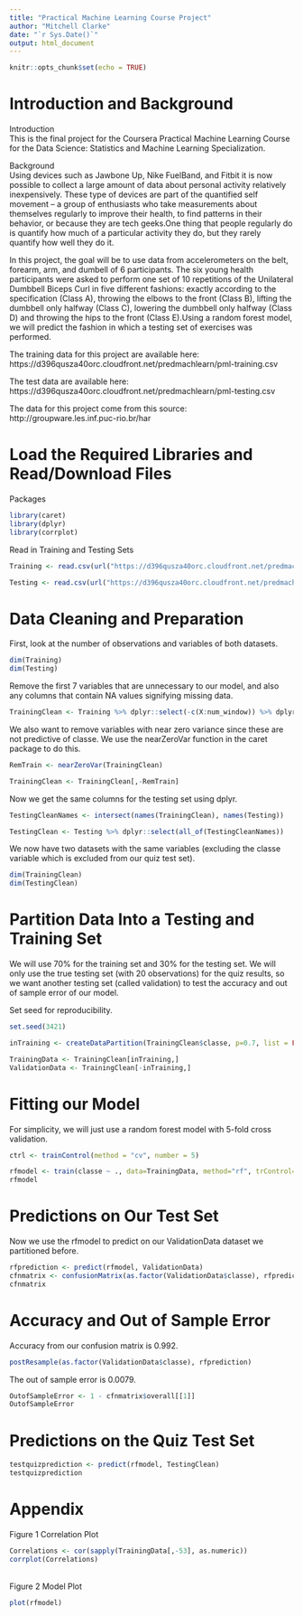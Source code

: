 ---
title: "Practical Machine Learning Course Project"
author: "Mitchell Clarke"
date: "`r Sys.Date()`"
output: html_document
---

```{r setup, include=FALSE}
knitr::opts_chunk$set(echo = TRUE)
```

# Introduction and Background
Introduction\
This is the final project for the Coursera Practical Machine Learning Course for the Data Science: Statistics and Machine Learning Specialization. 

Background\
Using devices such as Jawbone Up, Nike FuelBand, and Fitbit it is now possible to collect a large amount of data about personal activity relatively inexpensively. These type of devices are part of the quantified self movement – a group of enthusiasts who take measurements about themselves regularly to improve their health, to find patterns in their behavior, or because they are tech geeks.One thing that people regularly do is quantify how much of a particular activity they do, but they rarely quantify how well they do it.

In this project, the goal will be to use data from accelerometers on the belt, forearm, arm, and dumbell of 6 participants. The six young health participants were asked to perform one set of 10 repetitions of the Unilateral Dumbbell Biceps Curl in five different fashions: exactly according to the specification (Class A), throwing the elbows to the front (Class B), lifting the dumbbell only halfway (Class C), lowering the dumbbell only halfway (Class D) and throwing the hips to the front (Class E).Using a random forest model, we will predict the fashion in which a testing set of exercises was performed.

The training data for this project are available here: 
https://d396qusza40orc.cloudfront.net/predmachlearn/pml-training.csv

The test data are available here:
https://d396qusza40orc.cloudfront.net/predmachlearn/pml-testing.csv

The data for this project come from this source: 
http://groupware.les.inf.puc-rio.br/har


# Load the Required Libraries and Read/Download Files

Packages
```{r, warning=FALSE}
library(caret)
library(dplyr)
library(corrplot)
```
Read in Training and Testing Sets
```{r, results='markup'}
Training <- read.csv(url("https://d396qusza40orc.cloudfront.net/predmachlearn/pml-training.csv"))

Testing <- read.csv(url("https://d396qusza40orc.cloudfront.net/predmachlearn/pml-testing.csv"))
```

# Data Cleaning and Preparation
First, look at the number of observations and variables of both datasets.
```{r, results='markup'}
dim(Training)
dim(Testing)
```

Remove the first 7 variables that are unnecessary to our model, and also any columns that contain NA values signifying missing data.
```{r, results='markup'}
TrainingClean <- Training %>% dplyr::select(-c(X:num_window)) %>% dplyr::select_if(~ !any(is.na(.)))
```

We also want to remove variables with near zero variance since these are not predictive of classe. We use the nearZeroVar function in the caret package to do this.
```{r, results='markup'}
RemTrain <- nearZeroVar(TrainingClean)

TrainingClean <- TrainingClean[,-RemTrain]
```

Now we get the same columns for the testing set using dplyr.
```{r, results='markup'}
TestingCleanNames <- intersect(names(TrainingClean), names(Testing))

TestingClean <- Testing %>% dplyr::select(all_of(TestingCleanNames))
```
We now have two datasets with the same variables (excluding the classe variable which is excluded from our quiz test set).
```{r, results='markup'}
dim(TrainingClean)
dim(TestingClean)
```

# Partition Data Into a Testing and Training Set
We will use 70% for the training set and 30% for the testing set. We will only use the true testing set (with 20 observations) for the quiz results, so we want another testing set (called validation) to test the accuracy and out of sample error of our model.

Set seed for reproducibility.
```{r, results='markup'}
set.seed(3421)
```
```{r, results='markup'}
inTraining <- createDataPartition(TrainingClean$classe, p=0.7, list = FALSE)

TrainingData <- TrainingClean[inTraining,]
ValidationData <- TrainingClean[-inTraining,]
```

# Fitting our Model
For simplicity, we will just use a random forest model with 5-fold cross validation. 
```{r, results='markup'}
ctrl <- trainControl(method = "cv", number = 5)

rfmodel <- train(classe ~ ., data=TrainingData, method="rf", trControl=ctrl, prox= TRUE)
rfmodel
```

# Predictions on Our Test Set
Now we use the rfmodel to predict on our ValidationData dataset we partitioned before.
```{r, results='markup'}
rfprediction <- predict(rfmodel, ValidationData)
cfnmatrix <- confusionMatrix(as.factor(ValidationData$classe), rfprediction)
cfnmatrix
```
# Accuracy and Out of Sample Error
Accuracy from our confusion matrix is 0.992.
```{r, results='markup'}
postResample(as.factor(ValidationData$classe), rfprediction)
```
The out of sample error is 0.0079.
```{r, results='markup'}
OutofSampleError <- 1 - cfnmatrix$overall[[1]]
OutofSampleError
```

# Predictions on the Quiz Test Set
```{r, results='markup'}
testquizprediction <- predict(rfmodel, TestingClean)
testquizprediction
```
\newpage
# Appendix 
Figure 1 Correlation Plot
```{r, results='markup'}
Correlations <- cor(sapply(TrainingData[,-53], as.numeric))
corrplot(Correlations)
```
\
Figure 2 Model Plot
```{r, results='markup'}
plot(rfmodel)
```

